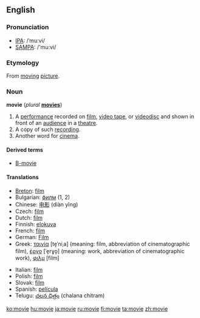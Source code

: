 ==English==

===Pronunciation===
*[[w:IPA|IPA]]: /ˈmuːvi/
*[[w:SAMPA|SAMPA]]: /'mu:vi/

===Etymology===
From [[moving]] [[picture]].

===Noun===
'''movie''' (''plural'' '''[[movies]]''')

# A [[performance]] recorded on [[film]], [[video tape]], or [[videodisc]] and shown in front of an [[audience]] in a [[theatre]].
# A copy of such [[recording]].
# Another word for [[cinema]].

====Derived terms====
* [[B-movie]]

====Translations====
{{top}}
*[[Breton]]: [[film]] {{m}}
*Bulgarian: [[филм]] {{m}} (1, 2)
*Chinese: [[电影]] (diàn yĭng)
*Czech: [[film]] {{m}}
*Dutch: [[film]] {{m}}
*Finnish: [[elokuva]]
*French: [[film]] {{m}}
*German: [[Film]] {{m}}
*Greek: [[ταινία]] [te̞ˈniˌa] {{f}} (meaning: film, abbreviation of cinematographic film), [[έργο]] [ˈe̞rɣo̞] {{n}} (meaning: work, abbreviation of cinematographic work), [[φιλμ]] [film] {{n}}
{{mid}}
*Italian: [[film]] {{m}}
*Polish: [[film]] {{m}}
*Slovak: [[film#Slovak|film]] {{m}}
*Spanish: [[película]] {{f}}
*Telugu: [[చలన చిత్రం]] (chalana chitram)
{{bottom}}

[[ko:movie]]
[[hu:movie]]
[[ja:movie]]
[[ru:movie]]
[[fi:movie]]
[[ta:movie]]
[[zh:movie]]